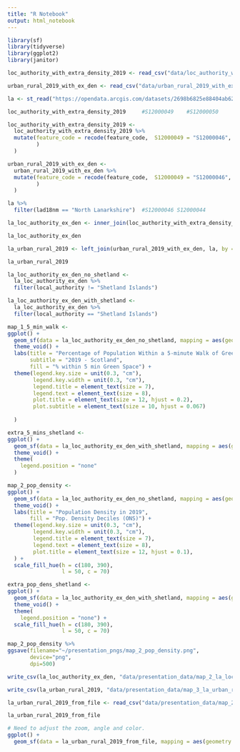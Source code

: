 ```yaml
---
title: "R Notebook"
output: html_notebook
---
```


```r
library(sf)
library(tidyverse)
library(ggplot2)
library(janitor)
```

```r
loc_authority_with_extra_density_2019 <- read_csv("data/loc_authority_with_extra_density_2019.csv")

urban_rural_2019_with_ex_den <- read_csv("data/urban_rural_2019_with_ex_den.csv") 
```

```r
la <- st_read("https://opendata.arcgis.com/datasets/2698b6825e88404ab6272a5ff7f59ee6_0.geojson")

```

```r
loc_authority_with_extra_density_2019     #S12000049    #S12000050
```


```r
loc_authority_with_extra_density_2019 <-
  loc_authority_with_extra_density_2019 %>% 
  mutate(feature_code = recode(feature_code,  S12000049 = "S12000046", S12000050 = "S12000044" 
         )
  )

urban_rural_2019_with_ex_den <-
  urban_rural_2019_with_ex_den %>% 
  mutate(feature_code = recode(feature_code,  S12000049 = "S12000046", S12000050 = "S12000044" 
         )
  )
```


```r
la %>% 
  filter(lad18nm == "North Lanarkshire")  #S12000046 S12000044
```


```r
la_loc_authority_ex_den <- inner_join(loc_authority_with_extra_density_2019, la, by = c("feature_code" = "lad18cd"))

la_loc_authority_ex_den
```

```r
la_urban_rural_2019 <- left_join(urban_rural_2019_with_ex_den, la, by = c("feature_code" = "lad18cd"))

la_urban_rural_2019
```

```r
la_loc_authority_ex_den_no_shetland <- 
  la_loc_authority_ex_den %>% 
  filter(local_authority != "Shetland Islands")
```

```r
la_loc_authority_ex_den_with_shetland <- 
  la_loc_authority_ex_den %>% 
  filter(local_authority == "Shetland Islands")
```



```r
map_1_5_min_walk <-
ggplot() +
  geom_sf(data = la_loc_authority_ex_den_no_shetland, mapping = aes(geometry = geometry, fill = a_5_minute_walk_or_less), colour = "grey", size = 0.005) +
  theme_void() +
  labs(title = "Percentage of Population Within a 5-minute Walk of Green Space",
       subtitle = "2019 - Scotland",
       fill = "% within 5 min Green Space") +
  theme(legend.key.size = unit(0.3, "cm"),
        legend.key.width = unit(0.3, "cm"),
        legend.title = element_text(size = 7),
        legend.text = element_text(size = 8),
        plot.title = element_text(size = 12, hjust = 0.2),
        plot.subtitle = element_text(size = 10, hjust = 0.067)
        
  ) 
```

```r
extra_5_mins_shetland <-
ggplot() +
  geom_sf(data = la_loc_authority_ex_den_with_shetland, mapping = aes(geometry = geometry, fill = a_5_minute_walk_or_less), colour = "grey", size = 0.005) +
  theme_void() +
  theme(
    legend.position = "none"
  )
```


```r
map_2_pop_density <-
ggplot() +
  geom_sf(data = la_loc_authority_ex_den_no_shetland, mapping = aes(geometry = geometry, fill = factor(population_density_deciles)), colour = "grey", size = 0.005) +
  theme_void() +
  labs(title = "Population Density in 2019",
       fill = "Pop. Density Deciles (ONS)") +
  theme(legend.key.size = unit(0.3, "cm"),
        legend.key.width = unit(0.3, "cm"),
        legend.title = element_text(size = 7),
        legend.text = element_text(size = 8),
        plot.title = element_text(size = 12, hjust = 0.1),
  ) +
  scale_fill_hue(h = c(180, 390),
                 l = 50, c = 70)


```

```r
extra_pop_dens_shetland <-
ggplot() +
  geom_sf(data = la_loc_authority_ex_den_with_shetland, mapping = aes(geometry = geometry, fill = factor(population_density_deciles)), colour = "grey", size = 0.005) +
  theme_void() +
  theme(
    legend.position = "none") +
  scale_fill_hue(h = c(180, 390),
                 l = 50, c = 70) 
```

```r
map_2_pop_density %>% 
ggsave(filename="~/presentation_pngs/map_2_pop_density.png", 
       device="png", 
       dpi=500)
```



```r
write_csv(la_loc_authority_ex_den, "data/presentation_data/map_2_la_loc_authority_ex_den.csv")
```

```r
write_csv(la_urban_rural_2019, "data/presentation_data/map_3_la_urban_rural_2019.csv")
```

```r
la_urban_rural_2019_from_file <- read_csv("data/presentation_data/map_2_la_loc_authority_ex_den.csv") %>% clean_names()
```

```r
la_urban_rural_2019_from_file
```

```r
# Need to adjust the zoom, angle and color. 
ggplot() +
  geom_sf(data = la_urban_rural_2019_from_file, mapping = aes(geometry = geometry, fill = a_5_minute_walk_or_less), colour = "grey")
```

